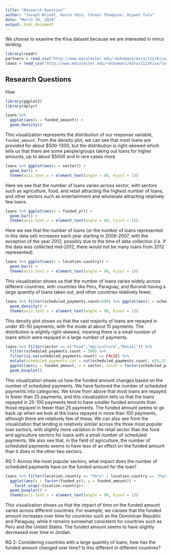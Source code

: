 ```yaml
---
title: "Research Question"
author: "Joseph Wriedt, Kevin Shin, Connor Thompson, Hiywot Tulu"
date: "March 30, 2019"
output: html_document
---
```


We choose to examine the Kiva dataset because we are interested in mirco lending.

```r
library(readr)
partners = read_csv("http://www.macalester.edu/~dshuman1/data/112/Kiva/partners2.csv")
loans = read_csv("http://www.macalester.edu/~dshuman1/data/112/Kiva/loans.csv")
```

## Research Questions

How 

```r
library(ggplot2)
library(dplyr)
```

```r
loans %>% 
  ggplot(aes(x = funded_amount)) + 
  geom_density()
```

This visualization represents the distribution of our response variable, `funded_amount`. From the density plot, we can see that most loans are provided for about \$500-1300, but the distribution is right-skewed which tells us that there are some people/groups taking out loans for higher amounts, up to about \$5000 and in rare cases more.

```r
loans %>% ggplot(aes(x = sector)) + 
  geom_bar() +
  theme(axis.text.x = element_text(angle = 60, hjust = 1))
```

Here we see that the number of loans varies across sector, with sectors such as agriculture, food, and retail attracting the highest number of loans, and other sectors such as entertainment and wholesale attracting relatively few loans.

```r
loans %>% ggplot(aes(x = funded_yr)) + 
  geom_bar() +
  theme(axis.text.x = element_text(angle = 60, hjust = 1))
```

Here we see that the number of loans (or the number of loans represented in this data set) increases each year starting in 2006-2007, with the exception of the year 2012, possibly due to the time of data collection (i.e. if the data was collected mid-2012, there would not be many loans from 2012 represented).

```r
loans %>% ggplot(aes(x = location.country)) + 
  geom_bar() +
  theme(axis.text.x = element_text(angle = 90, hjust = 1))
```

This visualization shows us that the number of loans varies widely across different countries, with countries like Peru, Paraguay, and Burundi having a large quantity of loans taken out, and other countries relatively fewer.

```r
loans %>% filter(scheduled_payments.count<500) %>% ggplot(aes(x = scheduled_payments.count)) + 
  geom_density() +
  theme(axis.text.x = element_text(angle = 90, hjust = 1))
```

This density plot shows us that the vast majority of loans are repayed in under 45-50 payments, with the mode at about 15 payments. The distribution is slightly right-skewed, meaning there is a small number of loans which were repayed in a large number of payments. 

```r
loans %>% filter(sector == c("Food","Agriculture","Retail")) %>% 
  filter(scheduled_payments.count < 500) %>% 
  filter(is.na(scheduled_payments.count) == FALSE) %>% 
  mutate(scheduled_payments.cat = cut(scheduled_payments.count, c(0,25,100,Inf))) %>% 
  ggplot(aes(y = funded_amount, x = sector, color = factor(scheduled_payments.cat))) +
  geom_boxplot()
```

This visualization shows us how the funded amount changes based on the number of scheduled payments.  We have factored the number of scheduled payments into categories. We know from above that most loans are repayed in fewer than 25 payments, and this visualization tells us that the loans repayed in 25-100 payments tend to have smaller funded amounts than those repayed in fewer than 25 payments.  The funded amount seems to go back up when we look at the loans repayed in more than 100 payments, although there are relatively few of these.  We can also see from the visualization that lending is relatively similar across the three most popular loan sectors, with slightly more variation in the retail sector than the food and agriculture sectors for loans with a small number of scheduled payments.  We also see that, in the field of agriculture, the number of scheduled payments seems to have less of an effect on the funded amount than it does in the other two sectors.

RQ 1: Across the most popular sectors, what impact does the number of scheduled payments have on the funded amount for the loan?

```r
loans %>% filter(location.country == "Peru" | location.country == "Paraguay" |location.country == "Dominican Republic" |location.country == "Jordan" |location.country == "United States" ) %>% 
  ggplot(aes(x = factor(funded_yr), y = funded_amount)) +
    facet_wrap(~location.country)+
  geom_boxplot() +
  theme(axis.text.x = element_text(angle = 90, hjust = 1))
```

This visualization shows us that the impact of time on the funded amount varies across different countries.  For example, we cansee that the funded amount increases over time for countries such as the Dominican Republic and Paraguay, while it remains somewhat consistent for countries such as Peru and the United States.  The funded amount seems to have slightly decreased over time in Jordan.


RQ 2: Considering countries with a large quantity of loans, how has the funded amount changed over time? Is this different in different countries?



